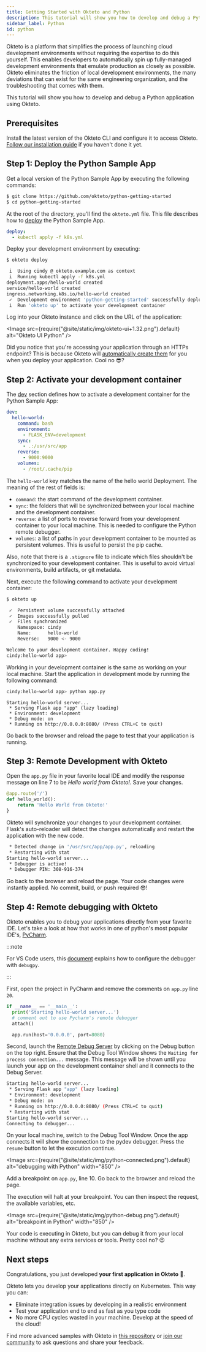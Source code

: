 ```yaml
---
title: Getting Started with Okteto and Python
description: This tutorial will show you how to develop and debug a Python application using Okteto
sidebar_label: Python
id: python
---
```



Okteto is a platform that simplifies the process of launching cloud development environments without requiring the expertise to do this yourself. This enables developers to automatically spin up fully-managed development environments that emulate production as closely as possible. Okteto eliminates the friction of local development environments, the many deviations that can exist for the same engineering organization, and the troubleshooting that comes with them.

This tutorial will show you how to develop and debug a Python application using Okteto.

## Prerequisites

Install the latest version of the Okteto CLI and configure it to access Okteto. [Follow our installation guide](get-started/install-okteto-cli.mdx) if you haven't done it yet.

## Step 1: Deploy the Python Sample App

Get a local version of the Python Sample App by executing the following commands:

```bash
$ git clone https://github.com/okteto/python-getting-started
$ cd python-getting-started
```

At the root of the directory, you'll find the `okteto.yml` file. This file describes how to [deploy](reference/okteto-manifest.mdx#deploy-string-optional) the Python Sample App.

```yaml title="okteto.yml"
deploy:
  - kubectl apply -f k8s.yml
```

Deploy your development environment by executing:

```bash
$ okteto deploy
```

```bash
 i  Using cindy @ okteto.example.com as context
 i  Running kubectl apply -f k8s.yml
deployment.apps/hello-world created
service/hello-world created
ingress.networking.k8s.io/hello-world created
 ✓  Development environment 'python-getting-started' successfully deployed
 i  Run 'okteto up' to activate your development container
```

Log into your Okteto instance and click on the URL of the application:

<Image
  src={require("@site/static/img/okteto-ui+1.32.png").default}
  alt="Okteto UI Python"
/>

Did you notice that you're accessing your application through an HTTPs endpoint? This is because Okteto will [automatically create them](core/endpoints/automatic-ssl.mdx) for you when you deploy your application. Cool no 😎?

## Step 2: Activate your development container

The [dev](reference/okteto-manifest.mdx#dev-object-optional) section defines how to activate a development container for the Python Sample App:

```yaml title="okteto.yml"
dev:
  hello-world:
    command: bash
    environment:
      - FLASK_ENV=development
    sync:
      - .:/usr/src/app
    reverse:
      - 9000:9000
    volumes:
      - /root/.cache/pip
```

The `hello-world` key matches the name of the hello world Deployment. The meaning of the rest of fields is:

- `command`: the start command of the development container.
- `sync`: the folders that will be synchronized between your local machine and the development container.
- `reverse`: a list of ports to reverse forward from your development container to your local machine. This is needed to configure the Python remote debugger.
- `volumes`: a list of paths in your development container to be mounted as persistent volumes. This is useful to persist the pip cache.

Also, note that there is a `.stignore` file to indicate which files shouldn't be synchronized to your development container.
This is useful to avoid virtual environments, build artifacts, or git metadata.

Next, execute the following command to activate your development container:

```bash
$ okteto up
```

```bash
 ✓  Persistent volume successfully attached
 ✓  Images successfully pulled
 ✓  Files synchronized
    Namespace: cindy
    Name:      hello-world
    Reverse:   9000 <- 9000

Welcome to your development container. Happy coding!
cindy:hello-world app>
```

Working in your development container is the same as working on your local machine.
Start the application in development mode by running the following command:

```bash
cindy:hello-world app> python app.py
```

```
Starting hello-world server...
 * Serving Flask app "app" (lazy loading)
 * Environment: development
 * Debug mode: on
 * Running on http://0.0.0.0:8080/ (Press CTRL+C to quit)
```

Go back to the browser and reload the page to test that your application is running.

## Step 3: Remote Development with Okteto

Open the `app.py` file in your favorite local IDE and modify the response message on line 7 to be _Hello world from Okteto!_.
Save your changes.

```python
@app.route('/')
def hello_world():
    return 'Hello World from Okteto!'
}
```

Okteto will synchronize your changes to your development container.
Flask's auto-reloader will detect the changes automatically and restart the application with the new code.

```bash
 * Detected change in '/usr/src/app/app.py', reloading
 * Restarting with stat
Starting hello-world server...
 * Debugger is active!
 * Debugger PIN: 308-916-374
```

Go back to the browser and reload the page. Your code changes were instantly applied. No commit, build, or push required 😎!

## Step 4: Remote debugging with Okteto

Okteto enables you to debug your applications directly from your favorite IDE.
Let's take a look at how that works in one of python's most popular IDE's, [PyCharm](https://www.jetbrains.com/pycharm/).

:::note

For VS Code users, this [document](https://code.visualstudio.com/docs/python/debugging#_debugging-by-attaching-over-a-network-connection) explains how to configure the debugger with `debugpy`.

:::

First, open the project in PyCharm and remove the comments on `app.py` line `20`.

```python
if __name__ == '__main__':
  print('Starting hello-world server...')
  # comment out to use Pycharm's remote debugger
  attach()

  app.run(host='0.0.0.0', port=8080)
```

Second, launch the [Remote Debug Server](https://www.jetbrains.com/help/pycharm/remote-debugging-with-product.html) by clicking on the Debug button on the top right.
Ensure that the Debug Tool Window shows the `Waiting for process connection...` message. This message will be shown until you launch your app on the development container shell and it connects to the Debug Server.

```bash
Starting hello-world server...
 * Serving Flask app "app" (lazy loading)
 * Environment: development
 * Debug mode: on
 * Running on http://0.0.0.0:8080/ (Press CTRL+C to quit)
 * Restarting with stat
Starting hello-world server...
Connecting to debugger...
```

On your local machine, switch to the Debug Tool Window. Once the app connects it will show the connection to the pydev debugger.
Press the `resume` button to let the execution continue.

<Image
  src={require("@site/static/img/python-connected.png").default}
  alt="debugging with Python"
  width="850"
/>

Add a breakpoint on `app.py`, line 10. Go back to the browser and reload the page.

The execution will halt at your breakpoint. You can then inspect the request, the available variables, etc.

<Image
  src={require("@site/static/img/python-debug.png").default}
  alt="breakpoint in Python"
  width="850"
/>

Your code is executing in Okteto, but you can debug it from your local machine without any extra services or tools.
Pretty cool no? 😉

## Next steps

Congratulations, you just developed **your first application in Okteto** 🚀.

Okteto lets you develop your applications directly on Kubernetes. This way you can:

- Eliminate integration issues by developing in a realistic environment
- Test your application end to end as fast as you type code
- No more CPU cycles wasted in your machine. Develop at the speed of the cloud!

Find more advanced samples with Okteto in [this repository](https://github.com/okteto/samples) or [join our community](https://community.okteto.com) to ask questions and share your feedback.
